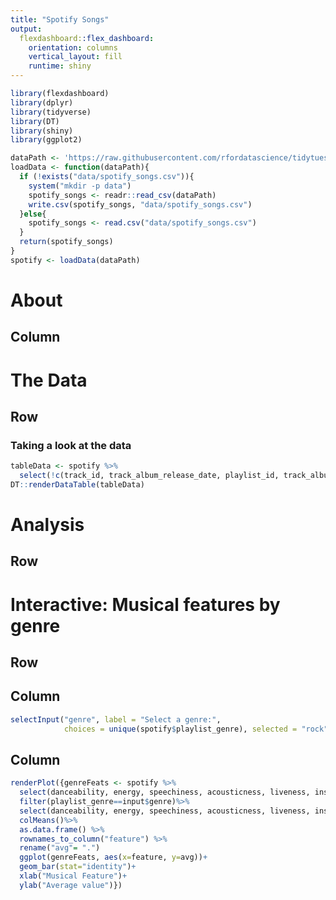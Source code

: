 ```yaml
---
title: "Spotify Songs"
output: 
  flexdashboard::flex_dashboard:
    orientation: columns
    vertical_layout: fill
    runtime: shiny
---
```


```r
library(flexdashboard)
library(dplyr)
library(tidyverse)
library(DT)
library(shiny)
library(ggplot2)

dataPath <- 'https://raw.githubusercontent.com/rfordatascience/tidytuesday/master/data/2020/2020-01-21/spotify_songs.csv'
loadData <- function(dataPath){
  if (!exists("data/spotify_songs.csv")){
    system("mkdir -p data")
    spotify_songs <- readr::read_csv(dataPath)
    write.csv(spotify_songs, "data/spotify_songs.csv")
  }else{
    spotify_songs <- read.csv("data/spotify_songs.csv")
  }
  return(spotify_songs)
}
spotify <- loadData(dataPath)
```
About
=====================================  
    
Column {data-width=600}
-------------------------------------

The Data {data-orientation=rows}
=====================================     
   
Row {data-height=600}
-------------------------------------
### Taking a look at the data
```r
tableData <- spotify %>%
  select(!c(track_id, track_album_release_date, playlist_id, track_album_id))
DT::renderDataTable(tableData)
```


Analysis {data-orientation=rows}
=====================================     
   
Row {data-height=600}
-------------------------------------

Interactive: Musical features by genre {data-orientation=rows}
=====================================     
   
Row {data-height=600}
-------------------------------------
Column {.sidebar}
-----------------------------------------------------------------------
```r
selectInput("genre", label = "Select a genre:",
            choices = unique(spotify$playlist_genre), selected = "rock")

```
Column {data-height=1000}
-----------------------------------------------------------------------
```r
renderPlot({genreFeats <- spotify %>%
  select(danceability, energy, speechiness, acousticness, liveness, instrumentalness, playlist_genre) %>%
  filter(playlist_genre==input$genre)%>%
  select(danceability, energy, speechiness, acousticness, liveness, instrumentalness) %>%
  colMeans()%>%
  as.data.frame() %>%
  rownames_to_column("feature") %>%
  rename("avg"= ".")
  ggplot(genreFeats, aes(x=feature, y=avg))+
  geom_bar(stat="identity")+
  xlab("Musical Feature")+
  ylab("Average value")})
```

